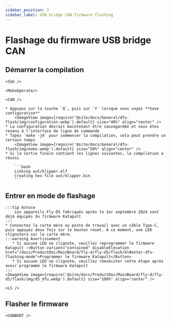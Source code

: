 ```yaml
---
sidebar_position: 3
sidebar_label: USB bridge CAN firmware flashing
---
```




# Flashage du firmware USB bridge CAN

## Démarrer la compilation

    <SSH />

    <MakeOperate/>

    <CAN />

    * Appuyez sur la touche `Q`, puis sur `Y` lorsque vous voyez **Save configuration**
        <ImageView image={require('@site/docs/General/dfu-flash/img/configuration.webp').default} size="40%" align="center" />
    * La configuration devrait maintenant être sauvegardée et vous êtes revenu à l'interface de ligne de commande
    * Tapez `make -j4` pour commencer la compilation, cela peut prendre un certain temps
        <ImageView image={require('@site/docs/General/dfu-flash/img/make.webp').default} size="50%" align="center" />
    * Si la sortie finale contient les lignes suivantes, la compilation a réussi

        ```bash
        Linking out/klipper.elf
        Creating hex file out/klipper.bin
        ```

## Entrer en mode de flashage

    :::tip Astuce
        Les appareils Fly-D5 fabriqués après le 1er septembre 2024 sont déjà équipés du firmware Katapult
    :::
    * Connectez la carte mère au poste de travail avec un câble Type-C, puis appuyez deux fois sur le bouton reset. À ce moment, une LED clignotera sur la carte mère.
    :::warning Avertissement
       * Si aucune LED ne clignote, veuillez reprogrammer le firmware Katapult :<Button variant="contained" disableElevation href="/docs/ProductDoc/MainBoard/fly-d/fly-d5/flash/bl#enter-dfu-flashing-mode">Programmer le firmware Katapult</Button>
       * Si aucune LED ne clignote, veuillez réexécuter cette étape après avoir programmé le firmware Katapult
    :::
    <ImageView image={require('@site/docs/ProductDoc/MainBoard/fly-d/fly-d5/flash/img/d5_dfu.webp').default} size="100%" align="center" />

    <LS />

## Flasher le firmware


    <CANBOOT />
